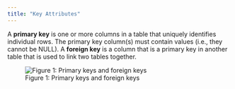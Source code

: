 ```yaml
---
title: "Key Attributes"
---
```

A **primary key** is one or more columns in a table that uniquely identifies individual rows. The primary key column(s) must contain values (i.e., they cannot be NULL). A **foreign key** is a column that is a primary key in another table that is used to link two tables together.

![Figure 1: Primary keys and foreign keys](images/key-attributes.png)